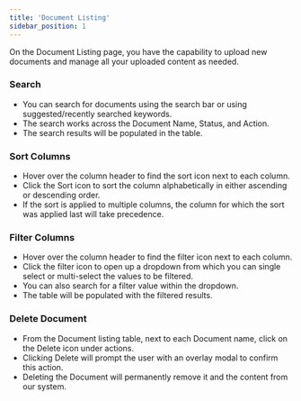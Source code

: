 ```yaml
---
title: 'Document Listing'
sidebar_position: 1
---
```




On the Document Listing page, you have the capability to upload new documents and manage all your uploaded content as needed.

### Search

- You can search for documents using the search bar or using suggested/recently searched keywords.
- The search works across the Document Name, Status, and Action.
- The search results will be populated in the table.

### Sort Columns

- Hover over the column header to find the sort icon next to each column.
- Click the Sort icon to sort the column alphabetically in either ascending or descending order.
- If the sort is applied to multiple columns, the column for which the sort was applied last will take precedence.

### Filter Columns

- Hover over the column header to find the filter icon next to each column.
- Click the filter icon to open up a dropdown from which you can single select or multi-select the values to be filtered.
- You can also search for a filter value within the dropdown.
- The table will be populated with the filtered results.

### Delete Document

- From the Document listing table, next to each Document name, click on the Delete icon under actions.
- Clicking Delete will prompt the user with an overlay modal to confirm this action.
- Deleting the Document will permanently remove it and the content from our system.
